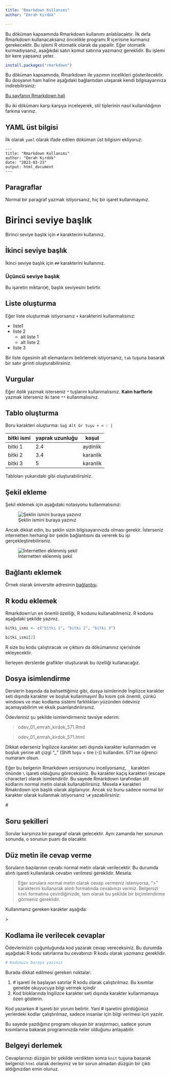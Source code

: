 ```yaml
---
title: "Rmarkdown Kullanımı"
author: "Emrah Kırdök"

---
```


Bu döküman kapsamında Rmarkdown kullanımı anlatılacaktır. İlk defa Rmarkdown kullanacaksanız öncelikle programı R içerisine kurmanız gerekecektir. Bu işlemi R otomatik olarak da yapailir. Eğer otomatik kurmadıysanız, aşağıkdai satırı komut satırına yazmanız gereklidir. Bu işlemi bir kere yapsanız yeter.

```r
install.packages("rmarkdown")
```

Bu döküman kapsamında, Rmarkdown ile yazımın incelikleri gösterilecektir. Bu dosyanın ham haline aşağıdaki bağlantıdan ulaşarak kendi bilgisayarınıza indirebilirsiniz:

[Bu sayfanın Rmarkdown hali](https://raw.githubusercontent.com/emrahkirdok/ybva/main/02-veri-analizi/09-rmarkdown.Rmd)

Bu iki dökümanı karşı karşıya inceleyerek, stil tiplerinin nasıl kullanıldığının farkına varınız.

## YAML üst bilgisi

İlk olarak `yaml` olarak ifade edilen döküman üst bilgisini ekliyoruz:

```
---
title: "Rmarkdown Kullanımı"
author: "Emrah Kırdök"
date: "2023-03-23"
output: html_document
---
```

## Paragraflar

Normal bir paragraf yazmak istiyorsanız, hiç bir işaret kullanmayınız.

# Birinci seviye başlık

Birinci seviye başlık için `#` karakterini kullanınız.

## İkinci seviye başlık

İkinci seviye başlık için `##` karakterini kullanınız.

### Üçüncü seviye başlık

Bu işaretin miktarı(`#`), başlık seviyesini belirtir.

## Liste oluşturma

Eğer liste oluşturmak istiyorsanız `+` karakterini kullanmalısınız:

+ liste1
+ liste 2
  + alt liste 1
  + alt liste 2
+ liste 3

Bir liste ögesinin alt elemanlarını belirlemek istiyorsanız, `tab` tuşuna basarak bir satır girinti oluşturabilirsiniz. 

## Vurgular

Eğer *italik* yazmak isterseniz `*` tuşlarını kullanmalısınız. **Kalın harflerle** yazmak isterseniz iki tane `**` kullanmalısınız.

## Tablo oluşturma

Boru karakteri oluşturma: `Sağ Alt Gr tuşu + < : | `

|   bitki ismi | yaprak uzunluğu | koşul    |
|--------------|-----------------|----------|
|    bitki 1   |        2.4      | aydinlik |
|    bitki 2   |        3.4      | karanlik |
|    bitki 3   |        5        | karanlik |

Tabloları yukarıdaki gibi oluşturabilirsiniz.

## Şekil ekleme

Şekil eklemek için aşağıdaki notasyonu kullanmalısınız:

![Şeklin ismini buraya yazınız](images/4panes.png)

Ancak dikkat edin, bu şeklin sizin bilgisayarınızda olması gerekir. İsterseniz internetten herhangi bir şeklin bağlantısını da vererek bu işi gerçekleştirebilirisniz.

![İnternetten eklenmiş şekil](https://www.publicdomainpictures.net/pictures/290000/nahled/clouds-1553569446EXG.jpg)

## Bağlantı eklemek

Örnek olarak üniversite adresinin [bağlantısı](https://www.mersin.edu.tr/).

## R kodu eklemek

Rmarkdown'un en önemli özelliği, R kodunu kullanabilmeniz. R kodunu aşağıdaki şekilde yazınız.

```r
bitki_ismi <- c("bitki 1", "bitki 2", "bitki 3")

bitki_ismi[2]
```

R size bu kodu çalıştıracak ve çıktsını da dökümanınız içerisinde ekleyecektir.

İlerleyen derslerde grafikler oluşturarak bu özelliği kullanacağız.

## Dosya isimlendirme

Derslerin başında da bahsettiğimiz gibi, dosya isimlerinde İngilizce karakter seti dışında karakter ve boşluk kullanmayın! Bu kısım çok önemli, çünkü windows ve mac kodlama sistemi farklılıkları yüzünden ödeviniz açamayabilirim ve eksik puanlandırılırsınız.

Ödevleriniz şu şekilde isimlendirmeniz tavsiye ederim:

> odev\_01\_emrah\_kirdok\_571.Rmd

> odev\_01\_emrah\_kirdok\_571.html

Dikkat ederseniz İngilizce karakter seti dışında karakter kullanmadım ve boşluk yerine alt çizgi "\_" (Shift tuşu + tire (-)) kullandım. 571 ise öğrenci numaram olsun. 

::: note

Eğer bu belgenin Rmarkdown versiyonunu inceliyorsanız, `_` karakteri önünde `\` işareti olduğunu göreceksiniz. Bu karakter kaçış karakteri (escape character) olarak isimlendirilir. Bu sayede Rmarkdown tarafından stil kodlarını normal metin olarak kullanabilirsiniz. Mesela `#` karakteri Rmakrdown için başlık olarak algılanıyor. Ancak siz bunu sadece normal bir karakter olarak kullanmak istiyorsanız `\#` yazabilirsiniz:

\#

:::

## Soru şekilleri

Sorular karşınıza bir paragraf olarak gelecektir. Aynı zamanda her sonunun sonunda, o sorunun puanı da olacaktır.

## Düz metin ile cevap verme

Soruların bazılarının cevabı normal metin olarak verilecektir. Bu durumda alıntı işareti kullanılarak cevabın verilmesi gereklidir. Mesela:

> Eğer sorulara normal metin olarak cevap vermeniz isteniyorsa, ">" karakterini kullanarak alıntı formatında cevabınızı veriniz.
> Belgenizi `html` formatına çevirdiğinizde, tam olarak bu şekilde bir biçimlendirme görmeniz gereklidir.

Kullanmanız gereken karakter aşağıda:

\>

## Kodlama ile verilecek cevaplar

Ödevlerinizin çoğunluğunda kod yazarak cevap vereceksiniz. Bu durumda aşağıdaki R kodu satırlarına bu cevabınızı R kodu olarak yazmanız gereklidir. 

```r
# Kodunuzu buraya yaziniz

```

Burada dikkat edilmesi gereken noktalar:

1. \# işareti ile başlayan satırlar R kodu olarak çalıştırılmaz. Bu kısımlar genelde okuyucuya bilgi vermek içindir
2. Kod bloklarında İngilizce karakter seti dışında karakter kullanmamaya özen gösterin.

::: tip

Kod yazarken \# işareti bir yorum belirtir. Yani \# işaretini gördüğünüz yerlerdeki kodlar çalıştırılmaz, sadece insanlar için bilgi verimesi için yazılır. 

Bu sayede yazdığınız programı okuyan bir araştırmacı, sadece yorum kısımlarına bakarak programınızda neler olduğunu anlayabilir.
:::

## Belgeyi derlemek

Cevaplarınızı düzgün bir şekilde verdikten sonra `knit` tuşuna basarak belgenizi `html` olarak derleyiniz ve bir sorun almadan düzgün bir çıktı aldığınızdan emin olunuz.
